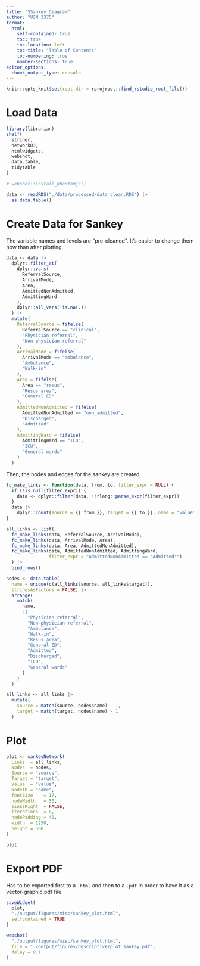 ```yaml
---
title: "SSankey Diagram"
author: "USN 3375"
format:
  html:
    self-contained: true
    toc: true
    toc-location: left
    toc-title: "Table of Contents"
    toc-numbering: true
    number-sections: true
editor_options: 
  chunk_output_type: console
---
```


```{=html}
<style>
body {
text-align: justify}
</style>
```

```r
knitr::opts_knit$set(root.dir = rprojroot::find_rstudio_root_file())
```

# Load Data

```r
library(librarian)
shelf(
  stringr,
  networkD3,
  htmlwidgets,
  webshot,
  data.table,
  tidytable
)

# webshot::install_phantomjs()

data <- readRDS("./data/processed/data_clean.RDS") |>
  as.data.table()
```

# Create Data for Sankey

The variable names and levels are "pre-cleaned". It's easier to change them now than after plotting.

```r
data <- data |>
  dplyr::filter_at(
    dplyr::vars(
      ReferralSource,
      ArrivalMode,
      Area,
      AdmittedNonAdmitted,
      AdmittingWard
    ),
    dplyr::all_vars(!is.na(.))
  ) |>
  mutate(
    ReferralSource = fifelse(
      ReferralSource == "clinical",
      "Physician referral",
      "Non-physician referral"
    ),
    ArrivalMode = fifelse(
      ArrivalMode == "ambulance",
      "Ambulance",
      "Walk-in"
    ),
    Area = fifelse(
      Area == "resus",
      "Resus area",
      "General ED"
    ),
    AdmittedNonAdmitted = fifelse(
      AdmittedNonAdmitted == "non_admitted",
      "Discharged",
      "Admitted"
    ),
    AdmittingWard = fifelse(
      AdmittingWard == "ICU",
      "ICU",
      "General wards"
    )
  )
```

Then, the nodes and edges for the sankey are created.

```r
fc_make_links <- function(data, from, to, filter_expr = NULL) {
  if (!is.null(filter_expr)) {
    data <- dplyr::filter(data, !!rlang::parse_expr(filter_expr))
  }
  data |>
    dplyr::count(source = {{ from }}, target = {{ to }}, name = "value")
}

all_links <- list(
  fc_make_links(data, ReferralSource, ArrivalMode),
  fc_make_links(data, ArrivalMode, Area),
  fc_make_links(data, Area, AdmittedNonAdmitted),
  fc_make_links(data, AdmittedNonAdmitted, AdmittingWard,
                filter_expr = "AdmittedNonAdmitted == 'Admitted'")
  ) |>
  bind_rows()

nodes <- data.table(
  name = unique(c(all_links$source, all_links$target)),
  stringsAsFactors = FALSE) |>
  arrange(
    match(
      name,
      c(
        "Physician referral",
        "Non-physician referral",
        "Ambulance",
        "Walk-in",
        "Resus area",
        "General ED",
        "Admitted",
        "Discharged",
        "ICU",
        "General wards"
      )
    )
  )

all_links <- all_links |>
  mutate(
    source = match(source, nodes$name) - 1,
    target = match(target, nodes$name) - 1
  )
```

# Plot
```r
plot <- sankeyNetwork(
  Links  = all_links,
  Nodes  = nodes,
  Source = "source",
  Target = "target",
  Value  = "value",
  NodeID = "name",
  fontSize    = 17,
  nodeWidth   = 50,
  sinksRight  = FALSE,
  iterations  = 0,
  nodePadding = 40,
  width  = 1250,
  height = 500
)
```

```r
plot
```

# Export PDF

Has to be exported first to a `.html` and then to a `.pdf` in order to have it as a vector-graphic pdf file.

```r
saveWidget(
  plot,
  "./output/figures/misc/sankey_plot.html",
  selfcontained = TRUE
)

webshot(
  "./output/figures/misc/sankey_plot.html",
  file = "./output/figures/descriptive/plot_sankey.pdf",
  delay = 0.1
)
```
